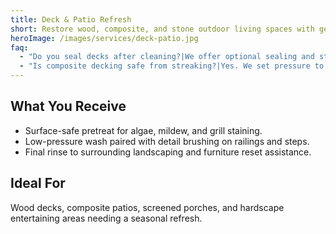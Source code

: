 ```yaml
---
title: Deck & Patio Refresh
short: Restore wood, composite, and stone outdoor living spaces with gentle cleaning and rinse-downs.
heroImage: /images/services/deck-patio.jpg
faq:
  - "Do you seal decks after cleaning?|We offer optional sealing and staining packages scheduled within 48 hours of cleaning."
  - "Is composite decking safe from streaking?|Yes. We set pressure to manufacturer specs and finish with a soft brush rinse."
---
```


## What You Receive

- Surface-safe pretreat for algae, mildew, and grill staining.
- Low-pressure wash paired with detail brushing on railings and steps.
- Final rinse to surrounding landscaping and furniture reset assistance.

## Ideal For

Wood decks, composite patios, screened porches, and hardscape entertaining areas needing a seasonal refresh.

